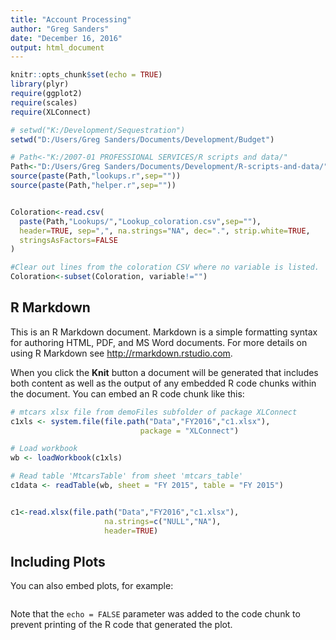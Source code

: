 ```yaml
---
title: "Account Processing"
author: "Greg Sanders"
date: "December 16, 2016"
output: html_document
---
```


```r
knitr::opts_chunk$set(echo = TRUE)
library(plyr)
require(ggplot2)
require(scales)
require(XLConnect)

# setwd("K:/Development/Sequestration")
setwd("D:/Users/Greg Sanders/Documents/Development/Budget")

# Path<-"K:/2007-01 PROFESSIONAL SERVICES/R scripts and data/"
Path<-"D:/Users/Greg Sanders/Documents/Development/R-scripts-and-data/"
source(paste(Path,"lookups.r",sep=""))
source(paste(Path,"helper.r",sep=""))


Coloration<-read.csv(
  paste(Path,"Lookups/","Lookup_coloration.csv",sep=""),
  header=TRUE, sep=",", na.strings="NA", dec=".", strip.white=TRUE, 
  stringsAsFactors=FALSE
)

#Clear out lines from the coloration CSV where no variable is listed.
Coloration<-subset(Coloration, variable!="")

```

## R Markdown

This is an R Markdown document. Markdown is a simple formatting syntax for authoring HTML, PDF, and MS Word documents. For more details on using R Markdown see <http://rmarkdown.rstudio.com>.

When you click the **Knit** button a document will be generated that includes both content as well as the output of any embedded R code chunks within the document. You can embed an R code chunk like this:

```r


# mtcars xlsx file from demoFiles subfolder of package XLConnect
c1xls <- system.file(file.path("Data","FY2016","c1.xlsx"), 
                             package = "XLConnect")

# Load workbook
wb <- loadWorkbook(c1xls)

# Read table 'MtcarsTable' from sheet 'mtcars_table'
c1data <- readTable(wb, sheet = "FY 2015", table = "FY 2015")


c1<-read.xlsx(file.path("Data","FY2016","c1.xlsx"),
                     na.strings=c("NULL","NA"),
                     header=TRUE)


```

## Including Plots

You can also embed plots, for example:

```r

```

Note that the `echo = FALSE` parameter was added to the code chunk to prevent printing of the R code that generated the plot.
